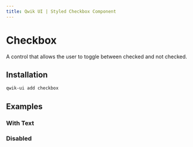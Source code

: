 ```yaml
---
title: Qwik UI | Styled Checkbox Component
---
```



<StatusBanner status={statusByComponent.styled.Checkbox} />

# Checkbox

A control that allows the user to toggle between checked and not checked.

<Showcase name="hero" />

## Installation

```sh
qwik-ui add checkbox
```

## Examples

### With Text

<Showcase name="with-text" vertical />

### Disabled

<Showcase name="disabled" vertical />
